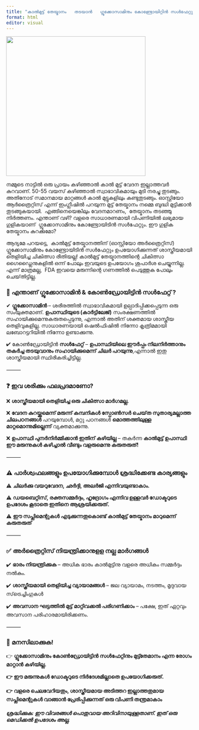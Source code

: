 ```yaml
---
title: "കാൽമുട്ട് തേയ്മാനം   തടയാൻ   ഗ്ലൂക്കോസാമിനും കോണ്ട്രോയിറ്റിൻ സൾഫേറ്റും"
format: html
editor: visual
---
```


![](images/glu.png){width="376"}

നമ്മുടെ നാട്ടിൽ ഒരു പ്രായം കഴിഞ്ഞാൽ കാൽ മുട്ട് വേദന ഇല്ലാത്തവർ കുറവാണ്. 50-55 വയസ് കഴിഞ്ഞാൽ സ്വാഭാവികമായും മുടി നരച്ചു തുടങ്ങും.  അതിനോട് സമാനമായ മാറ്റങ്ങൾ കാൽ മുട്ടുകളിലും കണ്ടുതുടങ്ങും. ഓസ്റ്റിയോ ആർത്രൈറ്റിസ് എന്ന് ഇംഗ്ലീഷിൽ പറയുന്ന മുട്ട് തേയ്മാനം നമ്മെ ബുദ്ധി മുട്ടിക്കാൻ തുടങ്ങുകയായി.  എങ്ങിനെയെങ്കിലും വേദനമാറണം,  തേയ്മാനം തടഞ്ഞു നിർത്തണം. എന്താണ് വഴി? വളരെ സാധാരണമായി വിപണിയിൽ ലഭ്യമായ ഗുളികയാണ്  ഗ്ലൂക്കോസാമിനും കോണ്ട്രോയിടിൻ സൾഫേറ്റും. ഈ ഗുളിക തേയ്മാനം കുറക്കുമോ?

ആദ്യമേ പറയട്ടെ,  കാൽമുട്ട് തേയ്മാനത്തിന് (ഓസ്റ്റിയോ അർത്രൈറ്റിസ്) ഗ്ലൂക്കോസാമിനും കോണ്ട്രോയിടിൻ സൾഫേറ്റും ഉപയോഗിക്കുന്നത് ശാസ്ത്രീയമായി തെളിയിച്ച ചികിത്സാ രീതിയല്ല! കാൽമുട്ട് തേയ്മാനത്തിന്റെ ചികിത്സാ ഗൈഡ്ലൈനുകളിൽ ഒന്ന് പോലും ഇവയുടെ ഉപയോഗം ശുപാർശ ചെയ്യുന്നില്ല. എന്ന് മാത്രമല്ല,  FDA ഇവയെ മരുന്നിന്റെ ഗണത്തിൽ പെടുത്തുക പോലും ചെയ്‌തിട്ടില്ല. 

### 🦴 **എന്താണ് ഗ്ലൂക്കോസാമിൻ &** കോൺഡ്രോയിട്ടിൻ **സൾഫേറ്റ് ?**

✔ **ഗ്ലൂക്കോസാമിൻ** – ശരീരത്തിൽ സ്വാഭാവികമായി ഉല്പാദിപ്പിക്കപ്പെടുന്ന ഒരു സംയുക്തമാണ്. **ഉപാസ്ഥിയുടെ (കാർട്ടിലേജ്)** സംരക്ഷണത്തിൽ സഹായിക്കുമെന്നുകരുതപ്പെടുന്നു, എന്നാൽ അതിന് ശക്തമായ ശാസ്ത്രീയ തെളിവുകളില്ല. സാധാരണയായി ഷെൽഫിഷിൽ നിന്നോ കൃത്രിമമായി ലബോറട്ടറിയിൽ നിന്നോ ഉണ്ടാക്കുന്നു.

✔ കോൺഡ്രോയിട്ടിൻ **സൾഫേറ്റ്** – **ഉപാസ്ഥിയിലെ ഈർപ്പം നിലനിർത്താനും തകർച്ച തടയുവാനും സഹായിക്കുമെന്ന് ചിലർ പറയുന്നു**,എന്നാൽ ഇതു ശാസ്ത്രീയമായി സ്ഥിരീകരിച്ചിട്ടില്ല.

⸻

### ❓ **ഇവ ശരിക്കും ഫലപ്രദമാണോ?**

❌ **ശാസ്ത്രീയമായി തെളിയിച്ച ഒരു ചികിത്സാ മാർഗമല്ല.**

❌ **വേദന കുറയ്ക്കുമെന്ന്‌ മരുന്ന് കമ്പനികൾ സ്പോൺസർ ചെയ്‌ത സുതാര്യമല്ലാത്ത ചിലപഠനങ്ങൾ** പറയുമ്പോൾ, മറ്റു പഠനങ്ങൾ **മൊത്തത്തിലുള്ള മാറ്റമൊന്നുമില്ലെന്ന്** വ്യക്തമാക്കുന്നു.

❌ **ഉപാസ്ഥി പുനർനിർമ്മിക്കാൻ ഇതിന് കഴിയില്ല** – തകർന്ന **കാൽമുട്ട് ഉപാസ്ഥി ഈ മരുന്നുകൾ കഴിച്ചാൽ വീണ്ടും വളരുമെന്നു കരുതരുത്!**

⸻

### ⚠️ **പാർശ്വഫലങ്ങളും ഉപയോഗിക്കുമ്പോൾ ശ്രദ്ധിക്കേണ്ട കാര്യങ്ങളും**

⚠ **ചിലർക്കു വയറുവേദന, ഛർദ്ദി, അലർജി എന്നിവയുണ്ടാകാം.**

⚠ **ഡയബെറ്റിസ്, രക്തസമ്മർദ്ദം, ഹൃദ്രോഗം എന്നിവ ഉള്ളവർ ഡോക്ടറുടെ ഉപദേശം കൂടാതെ ഇതിനെ ആശ്രയിക്കരുത്.**

⚠ **ഈ സപ്ലിമെന്റുകൾ എടുക്കുന്നതുകൊണ്ട് കാൽമുട്ട് തേയ്മാനം മാറുമെന്ന് കരുതരുത്** 

⸻

### ✅ **അർത്രൈറ്റിസ് നിയന്ത്രിക്കാനുളള നല്ല മാർഗങ്ങൾ**

✔️ **ഭാരം നിയന്ത്രിക്കുക** – അധിക ഭാരം കാൽമുട്ടിനു വളരെ അധികം സമ്മർദ്ദം നൽകും.

✔️ **ശാസ്ത്രീയമായി തെളിയിച്ച വ്യായാമങ്ങൾ** – ജല വ്യായാമം, നടത്തം, മൃദുവായ സ്‌ട്രെച്ചിംഗുകൾ

✔️ **അവസാന ഘട്ടത്തിൽ മുട്ട് മാറ്റിവക്കൽ പരിഗണിക്കാം** – പക്ഷേ, ഇത് ഏറ്റവും അവസാന പരിഹാരമായിരിക്കണം.

⸻

### 🔴 **മനസിലാക്കുക!** 

👉 **ഗ്ലൂക്കോസാമിനും കോൺഡ്രോയിട്ടിൻ സൾഫേറ്റിനും മുട്ട്തേമാനം എന്ന രോഗം മാറ്റാൻ കഴിയില്ല.**

**👉 ഈ മരുന്നുകൾ ഡോക്ടറുടെ നിർദേശമില്ലാതെ ഉപയോഗിക്കരുത്.**

**👉 വളരെ ചെലവേറിയതും, ശാസ്ത്രീയമായ അടിത്തറ ഇല്ലാത്തതുമായ സപ്ലിമെന്റുകൾ വാങ്ങാൻ പ്രേരിപ്പിക്കുന്നത് ഒരു വിപണി തന്ത്രമാകാം**

##### **ശ്രദ്ധിക്കുക**: ഈ വിവരങ്ങൾ പൊതുവായ അറിവിനായുള്ളതാണ്. ഇത് ഒരു മെഡിക്കൽ ഉപദേശം അല്ല.
